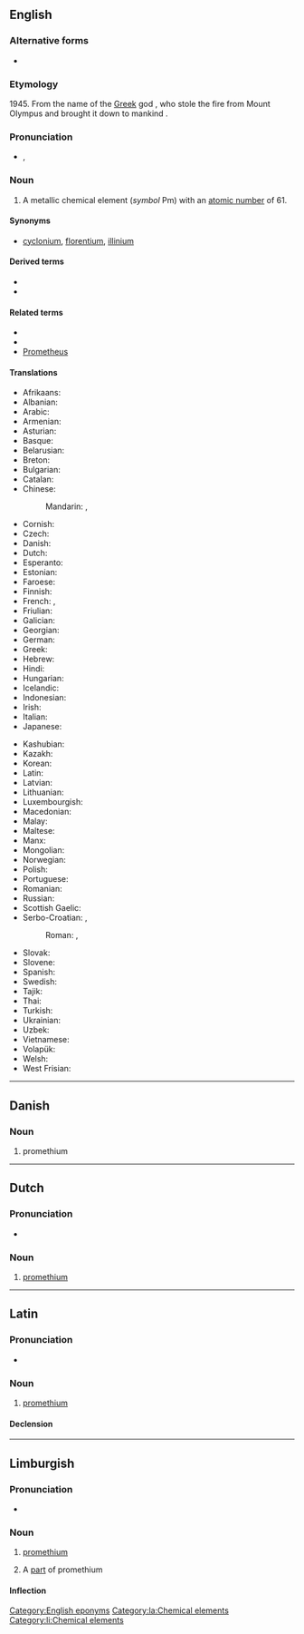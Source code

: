 {{also|Promethium|prométhium}}
==English==
{{elements|Pm|neodymium|Nd|samarium|Sm}}
{{wikipedia}}

===Alternative forms===
* {{l|en|prometheum}} {{qualifier|formerly}}

===Etymology===
1945. From the name of the [[Greek]] god {{w|Prometheus}}, who stole the fire from Mount Olympus and brought it down to mankind {{suffix|en||-ium}}.

===Pronunciation===
* {{enPR|prōmē'thēəm}}, {{IPA|/pɹoʊˈmiːθiəm/|lang=en}}

===Noun===
{{en-noun|-}}

# A metallic chemical element (''symbol'' Pm) with an [[atomic number]] of 61.

====Synonyms====
* {{sense|metallic element}} {{qualifier|disused}} [[cyclonium]], {{qualifier|disused}} [[florentium]], {{qualifier|disused}} [[illinium]]

====Derived terms====
* {{l|en|promethium chloride}}
* {{l|en|promethium nitrate}}

====Related terms====
* {{l|en|promethea}}
* {{l|en|promethean}}
* [[w:Prometheus|Prometheus]]

====Translations====
{{trans-top|chemical element}}
* Afrikaans: {{t+|af|prometium}}
* Albanian: {{t|sq|promet}}
* Arabic: {{t|ar|بْرُومِيثْيُوم|tr=brumiṯyum|m}}
* Armenian: {{t|hy|պրոմեթիում}}
* Asturian: {{t|ast|prometiu|m}}
* Basque: {{t|eu|prometioa}}
* Belarusian: {{t|be|праме́тый|m}}
* Breton: {{t+|br|prometiom}}
* Bulgarian: {{t|bg|проме́тий|m}}
* Catalan: {{t+|ca|prometi|m}}
* Chinese:
*: Mandarin: {{t+|cmn|鉕}}, {{t+|cmn|钷|tr=pǒ}}
* Cornish: {{t|kw|promethyum}}
* Czech: {{t+|cs|promethium|n}}
* Danish: {{t+|da|promethium|n}}
* Dutch: {{t+|nl|promethium|n}}
* Esperanto: {{t+|eo|prometio}}
* Estonian: {{t+|et|promeetium}}
* Faroese: {{t|fo|prometium|n}}
* Finnish: {{t+|fi|prometium}}
* French: {{t+|fr|prométhium|m}}, {{t+|fr|prométhéum|m}}
* Friulian: {{t|fur|prometi}}
* Galician: {{t+|gl|prometio|m}}
* Georgian: {{t|ka|პრომეთიუმი}}
* German: {{t+|de|Promethium|n}}
* Greek: {{t|el|προμήθιο|n}}
* Hebrew: {{t+|he|פרומתיום|tr=prométyum}}
* Hindi: {{t|hi|पिविरला|tr=piviralaa|sc=Deva}}
* Hungarian: {{t+|hu|prométium}}
* Icelandic: {{t+|is|prómetín}}
* Indonesian: {{t|id|promethium}}
* Irish: {{t|ga|próméitiam}}
* Italian: {{t+|it|promezio|m}}
* Japanese: {{t+|ja|プロメチウム|tr=puromechiumu}}
{{trans-mid}}
* Kashubian: {{t|csb|promet}}
* Kazakh: {{t|kk|прометий|sc=Cyrl}}
* Korean: {{t+|ko|프로메튬}}
* Latin: {{t|la|prometium}}
* Latvian: {{t|lv|prometijs}}
* Lithuanian: {{t+|lt|prometis}}
* Luxembourgish: {{t|lb|Promethium}}
* Macedonian: {{t|mk|прометиум|m}}
* Malay: {{t|ms|prometium}}
* Maltese: {{t|mt|promizjum}}
* Manx: {{t|gv|promaiçhum}}
* Mongolian: {{t|mn|промети}}
* Norwegian: {{t|no|promethium}}
* Polish: {{t+|pl|promet|m}}
* Portuguese: {{t+|pt|promécio|m}}
* Romanian: {{t+|ro|promețiu|n}}
* Russian: {{t+|ru|проме́тий|m}}
* Scottish Gaelic: {{t|gd|promèitiam}}
* Serbo-Croatian: {{t|sh|прометиjум|sc=Cyrl}}, {{t|sh|прометиj|sc=Cyrl}}
*: Roman: {{t|sh|prometijum}}, {{t+|sh|prometij}}
* Slovak: {{t|sk|prométium|n}}
* Slovene: {{t+|sl|prometij}}
* Spanish: {{t|es|promecio|m}}
* Swedish: {{t+|sv|prometium|n}}
* Tajik: {{t|tg|прометий}}
* Thai: {{t|th|โพรมีเทียม}}
* Turkish: {{t+|tr|prometyum}}
* Ukrainian: {{t|uk|проме́тій|m}}
* Uzbek: {{t+|uz|prometiy}}
* Vietnamese: {{t|vi|prometi}}
* Volapük: {{t+|vo|prometin}}
* Welsh: {{t|cy|promethiwm}}
* West Frisian: {{t|fy|promethium}}
{{trans-bottom}}

[[Category:English eponyms]]

----

==Danish==

===Noun===
{{da-noun}}

# promethium

----

==Dutch==
{{wikipedia|lang=nl}}
{{elements|Pm|neodymium|Nd|samarium|Sm|lang=nl}}

===Pronunciation===
* {{audio|Nl-promethium.ogg|Audio|lang=nl}}

===Noun===
{{nl-noun|n|-|-}}

# [[#English|promethium]]

----

==Latin==
{{wikipedia|lang=la}}

===Pronunciation===
* {{la-IPA|promēthium}}

===Noun===
{{la-noun|promēthium<2.-ium>}}

# [[#English|promethium]]

====Declension====
{{la-ndecl|promēthium<2.-ium>}}

[[Category:la:Chemical elements]]

----

==Limburgish==

===Pronunciation===
* {{IPA|[pɘʁˈmeː˨ðɖɔ˧m]|lang=li}}

===Noun===
{{li-noun|g=n}}

# {{lb|li|uncountable}} [[promethium#English|promethium]]
# A [[part]] of promethium

====Inflection====
{{li-decl-noun-um|promethi}}

[[Category:li:Chemical elements]]